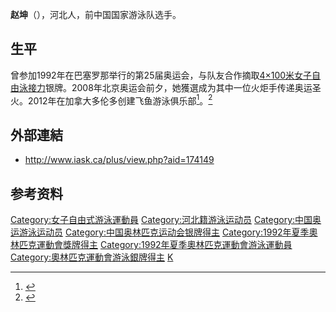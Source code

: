 '''赵坤'''（{{bd|1973年|1月10日||}}），河北人，前中国国家游泳队选手。

==生平==
曾参加1992年在巴塞罗那举行的第25届奥运会，与队友合作摘取[[1992年夏季奧林匹克運動會游泳比賽|4×100米女子自由泳接力]]银牌。2008年北京奥运会前夕，她獲選成为其中一位火炬手传递奥运圣火。2012年在加拿大多伦多创建飞鱼游泳俱乐部<ref>{{Cite web |url=http://www.flyingfishswimming.ca/index.php/cn/news/52-grand-opening |title=奥运亚军多伦多执教飞鱼游泳俱乐部开业 |access-date=2016-06-11 |archive-url=https://web.archive.org/web/20160804103021/http://www.flyingfishswimming.ca/index.php/cn/news/52-grand-opening |archive-date=2016-08-04 |dead-url=yes }}</ref>。<ref>{{Cite web |url=http://newstar.superlife.ca/2012/10/26/%E5%A5%A5%E8%BF%90%E6%B3%B3%E5%B0%86%E8%B5%B5%E5%9D%A4%EF%BC%9A%E5%B8%8C%E6%9C%9B%E5%9F%B9%E8%82%B2%E6%9B%B4%E5%A4%9A%E7%9A%84%E9%A3%9E%E9%B1%BC/ |title=奥运泳将赵坤：希望培育更多的飞鱼 |access-date=2016-06-11 |archive-date=2018-06-28 |archive-url=https://web.archive.org/web/20180628072708/http://newstar.superlife.ca/2012/10/26/%e5%a5%a5%e8%bf%90%e6%b3%b3%e5%b0%86%e8%b5%b5%e5%9d%a4%ef%bc%9a%e5%b8%8c%e6%9c%9b%e5%9f%b9%e8%82%b2%e6%9b%b4%e5%a4%9a%e7%9a%84%e9%a3%9e%e9%b1%bc/ |dead-url=no }}</ref>

==外部連結==
*http://www.iask.ca/plus/view.php?aid=174149

== 参考资料 ==
{{reflist}}

{{DEFAULTSORT:Zhao Kun}}
[[Category:女子自由式游泳運動員|Category:女子自由式游泳運動員]]
[[Category:河北籍游泳运动员|Category:河北籍游泳运动员]]
[[Category:中国奥运游泳运动员|Category:中国奥运游泳运动员]]
[[Category:中国奥林匹克运动会银牌得主|Category:中国奥林匹克运动会银牌得主]]
[[Category:1992年夏季奧林匹克運動會獎牌得主|Category:1992年夏季奧林匹克運動會獎牌得主]]
[[Category:1992年夏季奧林匹克運動會游泳運動員|Category:1992年夏季奧林匹克運動會游泳運動員]]
[[Category:奧林匹克運動會游泳銀牌得主|Category:奧林匹克運動會游泳銀牌得主]]
[[Category:赵姓|K]]